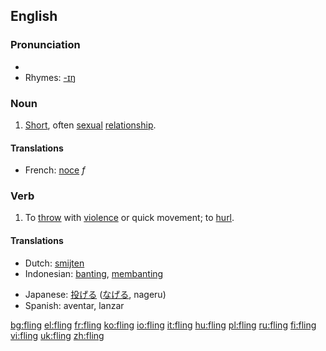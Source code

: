 ==English==

===Pronunciation===
*{{IPA|/'flɪɳ/}}
*Rhymes: [[Rhymes:English:-ɪŋ|-ɪŋ]]

===Noun===
{{en-noun}}

# [[short|Short]], often [[sexual]] [[relationship]].

====Translations====
{{trans-top|short sexual relationship}}
*French: [[noce]] ''f''
{{trans-mid}}
{{trans-bottom}}

===Verb===
{{en-verb|flings|flinging|flung}}

# To [[throw]] with [[violence]] or quick movement; to [[hurl]].

====Translations====
{{trans-top|to fling}}
*Dutch: [[smijten]]
*Indonesian: [[banting]], [[banting|membanting]]
{{trans-mid}}
*Japanese: [[投げる]] ([[なげる]], nageru)
*Spanish: aventar, lanzar
{{trans-bottom}}

[[bg:fling]]
[[el:fling]]
[[fr:fling]]
[[ko:fling]]
[[io:fling]]
[[it:fling]]
[[hu:fling]]
[[pl:fling]]
[[ru:fling]]
[[fi:fling]]
[[vi:fling]]
[[uk:fling]]
[[zh:fling]]